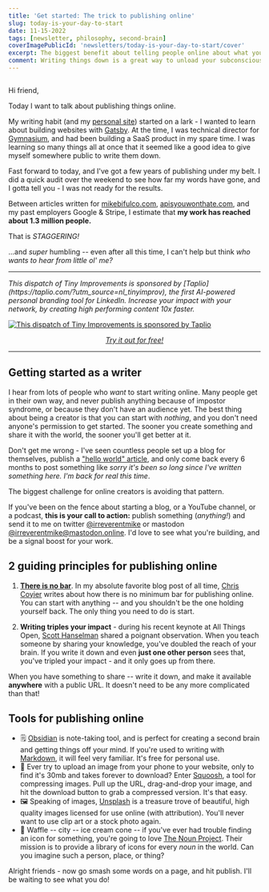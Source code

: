 ```yaml
---
title: 'Get started: The trick to publishing online'
slug: today-is-your-day-to-start
date: 11-15-2022
tags: [newsletter, philosophy, second-brain]
coverImagePublicId: 'newsletters/today-is-your-day-to-start/cover'
excerpt: The biggest benefit about telling people online about what you're learning is the network effect.
comment: Writing things down is a great way to unload your subconscious. It will also keep you organized, and make you look smarter.
---
```


<Image publicId="newsletters/today-is-your-day-to-start/cover" alt="" />

Hi friend,

Today I want to talk about publishing things online.

My writing habit (and my [personal site](https://mikebifulco.com)) started on a lark - I wanted to learn about building websites with [Gatsby](https://www.gatsbyjs.com/). At the time, I was technical director for [Gymnasium](https://thegymnasium.com), and had been building a SaaS product in my spare time. I was learning so many things all at once that it seemed like a good idea to give myself somewhere public to write them down.

Fast forward to today, and I've got a few years of publishing under my belt. I did a quick audit over the weekend to see how far my words have gone, and I gotta tell you - I was not ready for the results.

Between articles written for [mikebifulco.com](https://mikebifulco.com), [apisyouwonthate.com](https://apisyouwonthate.com), and my past employers Google & Stripe, I estimate that **my work has reached about 1.3 million people.**

That is _STAGGERING!_

...and _super_ humbling -- even after all this time, I can't help but think _who wants to hear from little ol' me?_

---

<em>
  This dispatch of Tiny Improvements is sponsored by
  [Taplio](https://taplio.com/?utm_source=nl_tinyimprov), the first AI-powered
  personal branding tool for LinkedIn. Increase your impact with your network,
  by creating high performing content 10x faster.
</em>

<a href="https://taplio.com/?utm_source=nl_tinyimprov" target="_blank">

<Image
  publicId="newsletters/today-is-your-day-to-start/taplio"
  alt="This dispatch of Tiny Improvements is sponsored by Taplio"
/>

</a>

<center>
<em>

[Try it out for free!](https://taplio.com/?utm_source=nl_tinyimprov)

</em>
</center>

---

## Getting started as a writer

I hear from lots of people who _want_ to start writing online. Many people get in their own way, and never publish anything because of impostor syndrome, or because they don't have an audience yet. The best thing about being a creator is that you can start with _nothing_, and you don't need anyone's permission to get started. The sooner you create something and share it with the world, the sooner you'll get better at it.

Don't get me wrong - I've seen countless people set up a blog for themselves, publish a ["hello world" article](https://mikebifulco.com/posts/it-was-time), and only come back every 6 months to post something like _sorry it's been so long since I've written something here. I'm back for real this time_.

The biggest challenge for online creators is avoiding that pattern.

If you've been on the fence about starting a blog, or a YouTube channel, or a podcast, **this is your call to action:** publish something (_anything!_) and send it to me on twitter [@irreverentmike](https://twitter.com/irreverentmike) or mastodon [@irreverentmike@mastodon.online](https://mastodon.online/@irreverentmike). I'd love to see what you're building, and be a signal boost for your work.

## 2 guiding principles for publishing online

1. [**There is no bar**](https://chriscoyier.net/2022/06/27/there-is-no-bar/). In my absolute favorite blog post of all time, [Chris Coyier](https://twitter.com/chriscoyier) writes about how there is no minimum bar for publishing online. You can start with anything -- and you shouldn't be the one holding yourself back. The only thing you need to do is start.

2. **Writing triples your impact** - during his recent keynote at All Things Open, [Scott Hanselman](https://twitter.com/shanselman) shared a poignant observation. When you teach someone by sharing your knowledge, you've doubled the reach of your brain. If you write it down and even **just one other person** sees that, you've tripled your impact - and it only goes up from there.

When you have something to share -- write it down, and make it available **anywhere** with a public URL. It doesn't need to be any more complicated than that!

## Tools for publishing online

- 🗒️ [Obsidian](https://obsidian.md/) is note-taking tool, and is perfect for creating a second brain and getting things off your mind. If you're used to writing with [Markdown](https://www.markdownguide.org/basic-syntax/), it will feel very familiar. It's free for personal use.
- 🌁 Ever try to upload an image from your phone to your website, only to find it's 30mb and takes forever to download? Enter [Squoosh](https://squoosh.app/), a tool for compressing images. Pull up the URL, drag-and-drop your image, and hit the download button to grab a compressed version. It's that easy.
- 🖼️ Speaking of images, [Unsplash](https://unsplash.com) is a treasure trove of beautiful, high quality images licensed for use online (with attribution). You'll never want to use clip art or a stock photo again.
- 🧇 Waffle -- city -- ice cream cone -- if you've ever had trouble finding an icon for something, you're going to love [The Noun Project](https://thenounproject.com/). Their mission is to provide a library of icons for every _noun_ in the world. Can you imagine such a person, place, or thing?

Alright friends - now go smash some words on a page, and hit publish. I'll be waiting to see what you do!
